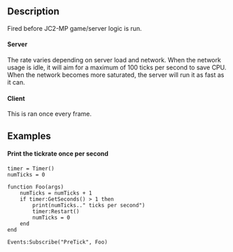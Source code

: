 {{Lua/Event}}

==Description==

Fired before JC2-MP game/server logic is run.

====Server====

The rate varies depending on server load and network. When the network usage is idle, it will aim for a maximum of 100 ticks per second to save CPU. When the network becomes more saturated, the server will run it as fast as it can.

====Client====

This is ran once every frame.

==Examples==

====Print the tickrate once per second====

<syntaxhighlight>
timer = Timer()
numTicks = 0

function Foo(args)
	numTicks = numTicks + 1
	if timer:GetSeconds() > 1 then
		print(numTicks.." ticks per second")
		timer:Restart()
		numTicks = 0
	end
end

Events:Subscribe("PreTick", Foo)
</syntaxhighlight>